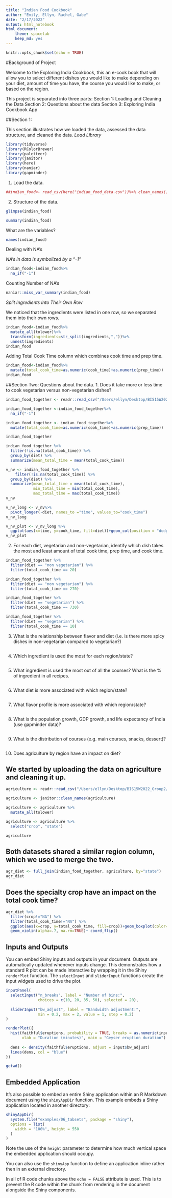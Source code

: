 ```yaml
---
title: "Indian Food Cookbook"
author: "Emily, Ellyn, Rachel, Gabe"
date: "2/17/2022"
output: html_notebook
html_document: 
    theme: spacelab
    keep_md: yes
---
```


```r
knitr::opts_chunk$set(echo = TRUE)
```

#Background of Project

Welcome to the Exploring India Cookbook, this an e-cook book that will allow you to select different dishes you would like to make depending on your diet, amount of time you have, the course you would like to make, or based on the region. 

This project is separated into three parts:
Section 1: Loading and Cleaning the Data
Section 2: Questions about the data
Section 3: Exploring India Cookbook App


##Section 1:

This section illustrates how we loaded the data, assessed the data structure, and cleaned the data. 
_Load Library_

```r
library(tidyverse)
library(RColorBrewer)
library(paletteer)
library(janitor)
library(here)
library(naniar)
library(gapminder)
```


1. Load the data. 
```r
##indian_food<- read_csv(here("indian_food_data.csv"))%>% clean_names()

```
2. Structure of the data. 
```r
glimpse(indian_food)
```

```r
summary(indian_food)
```
What are the variables? 
```r
names(indian_food)
```

Dealing with NA's

_NA's in data is symbolized by a "-1"_
```r
indian_food<-indian_food%>%
  na_if("-1")
```

Counting Number of NA's
```r
naniar::miss_var_summary(indian_food)

```
_Split Ingredients Into Their Own Row_

We noticed that the ingredients were listed in one row, so we separated them into their own rows. 

```r
indian_food<-indian_food%>%
  mutate_all(tolower)%>%
  transform(ingredients=str_split(ingredients,","))%>%
  unnest(ingredients)
indian_food
```

Adding Total Cook Time column which combines cook time and prep time. 
```r
indian_food<-indian_food%>%
  mutate(total_cook_time=as.numeric(cook_time)+as.numeric(prep_time))
indian_food
```


##Section Two: Questions about the data.
1. Does it take more or less time to cook vegetarian versus non-vegetarian dishes?
```r
indian_food_together <- readr::read_csv("/Users/ellyn/Desktop/BIS15W2022_Group2/indian_food_data.csv")

indian_food_together <-indian_food_together%>%
  na_if("-1")

indian_food_together <- indian_food_together%>%
  mutate(total_cook_time=as.numeric(cook_time)+as.numeric(prep_time))

indian_food_together
```


```r
indian_food_together %>% 
  filter(!is.na(total_cook_time)) %>% 
  group_by(diet) %>% 
  summarize(mean_total_time = mean(total_cook_time))
```

```r
v_nv <- indian_food_together %>% 
    filter(!is.na(total_cook_time)) %>% 
  group_by(diet) %>% 
  summarize(mean_total_time = mean(total_cook_time),
            min_total_time = min(total_cook_time),
            max_total_time = max(total_cook_time))
v_nv
```


```r
v_nv_long <- v_nv%>%
  pivot_longer(-diet, names_to ="time", values_to="cook_time")
v_nv_long
```
```r
v_nv_plot <- v_nv_long %>% 
  ggplot(aes(x=time, y=cook_time, fill=diet))+geom_col(position = "dodge")
v_nv_plot
```
2. For each diet, vegetarian and non-vegetarian, identify which dish takes the most and least amount of total cook time, prep time, and cook time.
```r
indian_food_together %>% 
  filter(diet == "non vegetarian") %>% 
  filter(total_cook_time == 20) 

indian_food_together %>% 
  filter(diet == "non vegetarian") %>% 
  filter(total_cook_time == 270) 
```


```r
indian_food_together %>% 
  filter(diet == "vegetarian") %>% 
  filter(total_cook_time == 730)

indian_food_together %>% 
  filter(diet == "vegetarian") %>% 
  filter(total_cook_time == 10)
```


3. What is the relationship between flavor and diet (i.e. is there more spicy dishes in non-vegetarian compared to vegetarian?)
```r

```

4. Which ingredient is used the most for each region/state?
```r

```

5. What ingredient is used the most out of all the courses? What is the % of ingredient in all recipes. 
```r

```

6. What diet is more associated with which region/state?
```r

```

7. What flavor profile is more associated with which region/state?
```r

```

8. What is the population growth, GDP growth, and life expectancy of India (use gapminder data)?
```r

```

9. What is the distribution of courses (e.g. main courses, snacks, dessert)?
```r

```


10. Does agriculture by region have an impact on diet?

## We started by uploading the data on agriculture and cleaning it up.
```r
agriculture <- readr::read_csv("/Users/ellyn/Desktop/BIS15W2022_Group2/agriculture.csv")

agriculture <- janitor::clean_names(agriculture)

agriculture <- agriculture %>% 
  mutate_all(tolower)

agriculture <- agriculture %>% 
  select("crop", "state")

agriculture
```

## Both datasets shared a similar region column, which we used to merge the two.
```r
agr_diet <- full_join(indian_food_together, agriculture, by="state")
agr_diet
```

## Does the specialty crop have an impact on the total cook time?
```r
agr_diet %>% 
  filter(crop!="NA") %>% 
  filter(total_cook_time!="NA") %>% 
  ggplot(aes(x=crop, y=total_cook_time, fill=crop))+geom_boxplot(color="white", alpha=.4, na.rm = TRUE)+
  geom_violin(alpha=.7, na.rm=TRUE)+ coord_flip()
```

## Inputs and Outputs

You can embed Shiny inputs and outputs in your document. Outputs are automatically updated whenever inputs change.  This demonstrates how a standard R plot can be made interactive by wrapping it in the Shiny `renderPlot` function. The `selectInput` and `sliderInput` functions create the input widgets used to drive the plot.

```r
inputPanel(
  selectInput("n_breaks", label = "Number of bins:",
              choices = c(10, 20, 35, 50), selected = 20),
  
  sliderInput("bw_adjust", label = "Bandwidth adjustment:",
              min = 0.2, max = 2, value = 1, step = 0.2)
)

renderPlot({
  hist(faithful$eruptions, probability = TRUE, breaks = as.numeric(input$n_breaks),
       xlab = "Duration (minutes)", main = "Geyser eruption duration")
  
  dens <- density(faithful$eruptions, adjust = input$bw_adjust)
  lines(dens, col = "blue")
})
```

```r
getwd()
```

## Embedded Application

It's also possible to embed an entire Shiny application within an R Markdown document using the `shinyAppDir` function. This example embeds a Shiny application located in another directory:

```r
shinyAppDir(
  system.file("examples/06_tabsets", package = "shiny"),
  options = list(
    width = "100%", height = 550
  )
)
```

Note the use of the `height` parameter to determine how much vertical space the embedded application should occupy.

You can also use the `shinyApp` function to define an application inline rather then in an external directory.

In all of R code chunks above the `echo = FALSE` attribute is used. This is to prevent the R code within the chunk from rendering in the document alongside the Shiny components.



